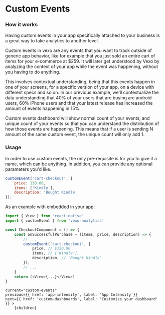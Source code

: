 
# Custom Events

### How it works

Having custom events in your app specifically attached to your business is a great way to take analytics to another level.

Custom events in vexo are any events that you want to track outside of generic app behavior,
like for example that you just sold an entire cart of items for your e-commerce at $259.
It will later get understood by Vexo by analyzing the context of your app while the event was happening, without you having to do anything.

This involves contextual understanding, being that this events happen in one of your screens, for a specific version of your app, on a device with different specs
and so on. In our previous example, we'll contextualize the data understanding that 40% of your users that are buying are android users,
60% iPhone users and that your latest release has increased the amount of events happening in 15%.

Custom events dashboard will show normal count of your events, and unique count of your events so that you can understand the distribution
of how those events are happening. This means that if a user is sending N amount of the same custom event, the unique count will only add 1.

### Usage

In order to use custom events, the only pre-requisite is for you to give it a name, which can be anything.
In addition, you can provide any optional parameters you'd like.

```js
customEvent('cart-checkout', {
    price: 130.00,
    items: ['Kindle'],
    description: 'Bought Kindle'
});
```

As an example with embedded in your app:

```js
import { View } from 'react-native'
import { customEvent } from 'vexo-analytics'

const CheckoutComponent = () => {
    const onSuccessfulPurchase = (items, price, description) => {
        // ...
        customEvent('cart-checkout', {
            price, // $130.00
            items, // ['Kindle'],
            description, // 'Bought Kindle'
        });
        // ...
    }
    return (<View>{...}</View>)
}
```

    current="custom-events"
    previous={{ href: 'app-intensity', label: 'App Intensity'}}
    next={{ href: 'custom-dashboards', label: 'Customize your dashboard' }} >
        {children}
</DocLayout>
